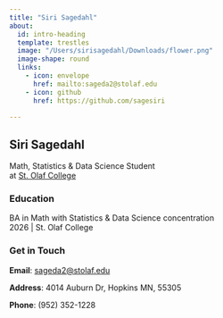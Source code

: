 ```yaml
---
title: "Siri Sagedahl"
about:
  id: intro-heading
  template: trestles
  image: "/Users/sirisagedahl/Downloads/flower.png"
  image-shape: round
  links:
    - icon: envelope
      href: mailto:sageda2@stolaf.edu
    - icon: github
      href: https://github.com/sagesiri

---
```


:::{#intro-heading}

## Siri Sagedahl

Math, Statistics & Data Science Student <br>
at [St. Olaf College](https://wp.stolaf.edu/)

### Education

BA in Math with Statistics & Data Science concentration<br>
2026 | St. Olaf College
:::

### Get in Touch

**Email**: <a href='mailto:sageda2@stolaf.edu'>sageda2@stolaf.edu</a>

**Address**: 4014 Auburn Dr, Hopkins MN, 55305

**Phone**: (952) 352-1228
